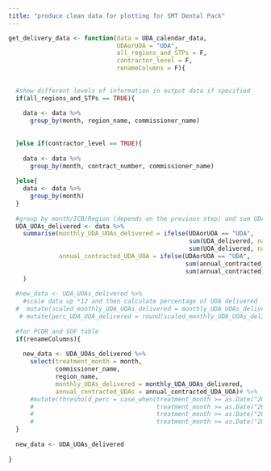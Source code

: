 ```yaml
---
title: "produce clean data for plotting for SMT Dental Pack"
---
```



```r

get_delivery_data <- function(data = UDA_calendar_data,
                              UDAorUOA = "UDA",
                              all_regions_and_STPs = F,
                              contractor_level = F,
                              renameColumns = F){
  
  
  #show different levels of information in output data if specified
  if(all_regions_and_STPs == TRUE){
    
    data <- data %>%
      group_by(month, region_name, commissioner_name)
    
    
  }else if(contractor_level == TRUE){
    
    data <- data %>%
      group_by(month, contract_number, commissioner_name)
    
  }else{
    data <- data %>%
      group_by(month)
  }
  
  #group by month/ICB/Region (depends on the previous step) and sum UDAs delivered and contracted UDA
  UDA_UOAs_delivered <- data %>%
    summarise(monthly_UDA_UOAs_delivered = ifelse(UDAorUOA == "UDA", 
                                                  sum(UDA_delivered, na.rm = T),
                                                  sum(UOA_delivered, na.rm = T)),
              annual_contracted_UDA_UOA = ifelse(UDAorUOA == "UDA",
                                                 sum(annual_contracted_UDA, na.rm = T),
                                                 sum(annual_contracted_UOA, na.rm = T))
    )
  
  #new_data <- UDA_UOAs_delivered %>%
    #scale data up *12 and then calculate percentage of UDA delivered
  #  mutate(scaled_monthly_UDA_UOAs_delivered = monthly_UDA_UOAs_delivered * 12) %>%
   # mutate(perc_UDA_UOA_delivered = round(scaled_monthly_UDA_UOAs_delivered * 100 / annual_contracted_UDA_UOA)) 
  
  #for PCOR and SOF table
  if(renameColumns){
    
    new_data <- UDA_UOAs_delivered %>%
      select(treatment_month = month,
             commissioner_name,
             region_name,
             monthly_UDAs_delivered = monthly_UDA_UOAs_delivered,
             annual_contracted_UDAs = annual_contracted_UDA_UOA)# %>%
      #mutate(threshold_perc = case_when(treatment_month >= as.Date("2021-04-01") & treatment_month < as.Date("2021-10-01") ~ "60",
      #                                  treatment_month >= as.Date("2021-10-01") & treatment_month < as.Date("2022-01-01") ~ "65",
      #                                  treatment_month >= as.Date("2022-01-01") & treatment_month < as.Date("2022-04-01") ~ "85",
      #                                  treatment_month >= as.Date("2022-04-01") & treatment_month < as.Date("2022-07-01") ~ "95"))
  }
  
  new_data <- UDA_UOAs_delivered
  
}



```

